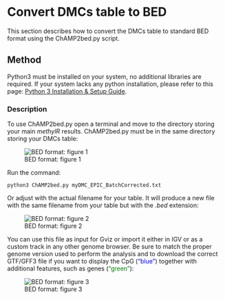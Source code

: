 # Convert DMCs table to BED {#sec-bed}

This section describes how to convert the DMCs table to standard BED format using the ChAMP2bed.py script.


## Method
Python3 must be installed on your system, no additional libraries are required. If your system lacks any python installation, please refer to this page: [Python 3 Installation & Setup Guide](https://realpython.com/installing-python/).

### Description
To use ChAMP2bed.py open a terminal and move to the directory storing your main *methylR* results. ChAMP2bed.py must be in the same directory storing your DMCs table:

![BED format: figure 1](images/bed2.png)

Run the command:

```
python3 ChAMP2bed.py myDMC_EPIC_BatchCorrected.txt
```

Or adjust with the actual filename for your table. It will produce a new file with the same filename from your table but with the *.bed* extension:

![BED format: figure 2](images/bed3.png)

You can use this file as input for Gviz or import it either in IGV or as a custom track in any other genome browser. Be sure to match the proper genome version used to perform the analysis and to download the correct GTF/GFF3 file if you want to display the CpG (["blue"]{style="color: blue;"}) together with additional features, such as genes (["green"]{style="color: green;"}):

![BED format: figure 3](images/bed4.png)